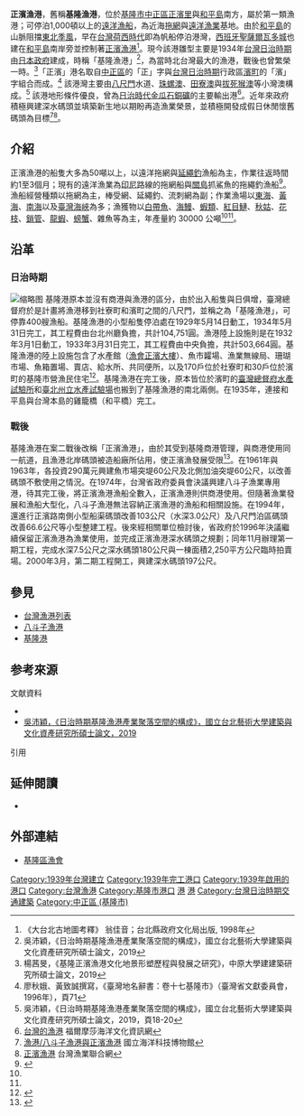 {{coord|25.152039|121.766352|display=title}}
{{Infobox Port
| name = 正濱漁港<br><small>Zhengbin Fishing Harbor
| image = 2020 Zhengbin Fishing Port.jpg
| imagesize = 250px
| caption = 正濱漁港彩色屋
| country = {{ROC-TW}}
| location = [[基隆市|基隆市]][[中正區_(基隆市)|中正區]]
| opened = 
| operated = 基隆區漁會 
| owner = [[基隆市政府|基隆市政府]]
| type = [[台灣漁港列表|第一類漁港]]<ref>[https://www.fa.gov.tw/cht/LawsAnnouncePort/content.aspx?id=28&chk=e40a0683-09a8-4e15-bdb0-ad4991eb8f71&param=pn%3d2 臺灣地區各縣市漁港類別及名稱(103年)] {{Wayback|url=https://www.fa.gov.tw/cht/LawsAnnouncePort/content.aspx?id=28&chk=e40a0683-09a8-4e15-bdb0-ad4991eb8f71&param=pn%3d2 |date=20181225175101 }}.行政院農業委員會漁業署.2016-08-17</ref>
| sizewater = 
| sizeland = 
| size = 
| berths = 
| wharfs =  
| piers = 
| employees = 
| leadershiptitle = 
| leader = 
| blankdetailstitle1 = 泊地
| blankdetails1 = 23公頃
| blankdetailstitle2 = 
| blankdetails2 = 
| blankdetailstitle3 =
| blankdetails3 =
| arrivals = 
| cargotonnage = 
| containervolume = 
| cargovalue = 
| passengertraffic = 
| revenue = 
| profit = 
| blankstatstitle1 =
| blankstats1 =
| blankstatstitle2 =
| blankstats2 =
| blankstatstitle3 =
| blankstats3 =
| website = 
}}
'''正濱漁港'''，舊稱'''基隆漁港'''，位於[[基隆市|基隆市]][[中正區_(基隆市)|中正區]][[正濱里|正濱里]]與[[和平島|和平島]]南方，屬於第一類漁港；可停泊1,000頓以上的[[遠洋漁船|遠洋漁船]]，為近海[[拖網|拖網]]與[[遠洋漁業|遠洋漁業]]基地。由於[[和平島|和平島]]的山脈阻擋[[東北季風|東北季風]]，早在[[臺灣荷西統治時期|台灣荷西時代]]即為帆船停泊港灣，[[西班牙|西班牙]][[聖薩爾瓦多城|聖薩爾瓦多城]]也建在[[和平島|和平島]]南岸旁並控制著[[正濱漁港|正濱漁港]]<ref>《大台北古地圖考釋》 翁佳音；台北縣政府文化局出版, 1998年 </ref>。現今該港雛型主要是1934年[[台灣日治時期|台灣日治時期]]由[[日本政府|日本政府]]建成，時稱「基隆漁港」<ref>吳沛穎，《日治時期基隆漁港產業聚落空間的構成》，國立台北藝術大學建築與文化資產研究所碩士論文，2019</ref>，為當時北台灣最大的漁港，戰後也曾繁榮一時。<ref>楊茜旻，《基隆正濱漁港文化地景形塑歷程與發展之研究》，中原大學建建築研究所碩士論文，2019</ref>「正濱」港名取自[[中正區_(基隆市)|中正區]]的「正」字與[[台灣日治時期|台灣日治時期]]行政區[[濱町_(基隆市)|濱町]]的「濱」字組合而成。<ref>廖秋娥、黃致誠撰寫，《臺灣地名辭書：卷十七基隆市》（臺灣省文獻委員會，1996年），頁71</ref> 該港灣主要由[[八尺門|八尺門]]水道、[[珠螺澳|珠螺澳]]、[[田寮澳|田寮澳]]與[[拔死猴澳|拔死猴澳]]等小灣澳構成。<ref>吳沛穎，《日治時期基隆漁港產業聚落空間的構成》，國立台北藝術大學建築與文化資產研究所碩士論文，2019，頁18-20</ref> 該港地形條件優良，曾為[[台灣日治時期|日治時代]][[金瓜石|金瓜石]][[銅礦|銅礦]]的主要輸出港<ref name="台灣的漁港">[http://www.marine-formosa.org.tw/wiki/index.php?link=txtindex.php&kid=347&kkid=388 台灣的漁港] {{webarchive|url=https://web.archive.org/web/20130610104537/http://www.marine-formosa.org.tw/wiki/index.php?link=txtindex.php&kid=347&kkid=388|date=2013-06-10}} 福爾摩莎海洋文化資訊網</ref>。近年來政府積極興建深水碼頭並填築新生地以期盼再造漁業榮景，並積極開發成假日休閒懷舊碼頭為目標<ref name="八斗子漁港與正濱漁港">[http://ship.nmmst.gov.tw/ship/content/141/600 漁港/八斗子漁港與正濱漁港] {{Wayback|url=http://ship.nmmst.gov.tw/ship/content/141/600 |date=20201125172541 }} 國立海洋科技博物館</ref><ref>[http://www.twefish.com.tw/ 正濱漁港] {{Wayback|url=http://www.twefish.com.tw/ |date=20210124235558 }} 台灣漁業聯合網</ref>。

== 介紹 ==
正濱漁港的船隻大多為50噸以上，以遠洋拖網與[[延繩釣|延繩釣]]漁船為主，作業往返時間約1至3個月；現有的遠洋漁業為[[印尼|印尼]]路線的拖網船與[[關島|關島]]抓鯊魚的拖繩釣漁船<ref>{{cite book|author=黑潮海洋文教基金會|coauthors=|title=台灣的漁港|year=2004年|publisher=遠足文化事業股份有限公司|location=台灣新北市新店區|isbn=986-7630-38-6}}</ref>。漁船經營種類以拖網為主，棒受網、延繩釣、流刺網為副；作業漁場以[[東海|東海]]、[[黃海|黃海]]、[[南海|南海]]以及[[臺灣海峽|臺灣海峽]]為多；漁獲物以[[白帶魚|白帶魚]]、[[海鰻|海鰻]]、[[蝦類|蝦類]]、[[紅目鰱|紅目鰱]]、[[秋姑|秋姑]]、[[花枝|花枝]]、[[鎖管|鎖管]]、[[龍蝦|龍蝦]]、[[螃蟹|螃蟹]]、雜魚等為主，年產量約 30000 公噸<ref name="台灣的漁港" /><ref name="八斗子漁港與正濱漁港" />。

==沿革==

=== 日治時期 ===
[[File:基隆漁港周邊設施.jpg|缩略图]]
基隆港原本並沒有商港與漁港的區分，由於出入船隻與日俱增，臺灣總督府於是計畫將漁港移到社寮町和濱町之間的八尺門，並稱之為「基隆漁港」，可停靠400艘漁船。基隆漁港的小型船隻停泊處在1929年5月14日動工，1934年5月31日完工，其工程費由台北州廳負擔，共計104,751圓。漁港陸上設施則是在1932年3月1日動工，1933年3月31日完工，其工程費由中央負擔，共計503,664圓。基隆漁港的陸上設施包含了水產館（[[漁會正濱大樓|漁會正濱大樓]]）、魚市糶場、漁業無線局、珊瑚市場、魚箱置場、賣店、給水所、共同便所，以及170戶位於社寮町和30戶位於濱町的基隆市營漁民住宅<ref>{{Cite web|title=臺北州の水產|url=http://stfb.ntl.edu.tw/cgi-bin/gs32/gsweb.cgi?o=dbook&s=id=%22jpli2007-bk-sxt_0795_45_1935%22.&searchmode=basic|accessdate=|author=|date=1935-11-12|format=|publisher=臺北州水產試驗場|language=}}</ref>。基隆漁港在完工後，原本皆位於濱町的[[臺灣總督府水產試驗所|臺灣總督府水產試驗所]]和[[臺北州立水產試驗場|臺北州立水產試驗場]]也搬到了基隆漁港的南北兩側。在1935年，連接和平島與台灣本島的雞籠橋（和平橋）完工。

=== 戰後 ===
基隆漁港在案二戰後改稱「正濱漁港」，由於其受到基隆商港管理，與商港使用同一航道，且漁港北岸碼頭被造船廠所佔用，使正濱漁發展受限<ref>{{Cite web|title=基隆市漁會正濱大樓暨周邊廊帶資源盤點調查計畫成果報告書|url=https://www.klccab.gov.tw/DownloagFile/GetFile?fileid=48d63579-38f2-4ff2-accb-62f8c13ef2e0&type=34&controllerName=Innovation&actionName=Research|accessdate=|author=|date=|format=|publisher=基隆市文化局|language=}}</ref>。在1961年與1963年，各投資290萬元興建魚市場突堤60公尺及北側加油突堤60公尺，以改善碼頭不敷使用之情況。在1974年，台灣省政府委員會決議興建八斗子漁業專用港，待其完工後，將正濱漁港漁船全數入，正濱漁港則供商港使用。但隨著漁業發展和漁船大型化，八斗子漁港無法容納正濱漁港的漁船和相關設施。在1994年，還進行正濱路南側小型船渠碼頭改善103公尺（水深3.0公尺）及八尺門泊區碼頭改善66.6公尺等小型整建工程。後來經相關單位檢討後，省政府於1996年決議繼續保留正濱漁港為漁業使用，並完成正濱漁港深水碼頭之規劃；同年11月辦理第一期工程，完成水深7.5公尺之深水碼頭180公尺與一棟面積2,250平方公尺臨時拍賣場。2000年3月，第二期工程開工，興建深水碼頭197公尺。

==參見==
*[[台灣漁港列表|台灣漁港列表]]
*[[八斗子漁港|八斗子漁港]]
*[[基隆港|基隆港]]

== 参考來源 ==
;文献資料
*{{clref|李嘉亮|2005|ref= {{cite isbn|9867415825|ref=harv|noedit}}}}
* [https://ndltd.ncl.edu.tw/cgi-bin/gs32/gsweb.cgi/login?o=dnclcdr&s=id=%22107TNUA0733003%22.&searchmode=basic 吳沛穎，《日治時期基隆漁港產業聚落空間的構成》，國立台北藝術大學建築與文化資產研究所碩士論文，2019]
;引用
{{reflist}}

== 延伸閱讀 ==
*{{cite isbn|9570103833|ref=harv|noedit}}

==外部連結==
{{commons category|Zhengbin Fishing Port}}
{{Wikisourceshas|漁港法}}
*[https://web.archive.org/web/20181225175216/http://klfish.naffic.org.tw/default2.aspx?EpfJdId9UuCM43XlWesODVd17O%2bVXuss 基隆區漁會]

{{台灣漁港}}

{{Portal bar|臺灣|航海|基隆}}

[[Category:1939年台灣建立|Category:1939年台灣建立]]
[[Category:1939年完工港口|Category:1939年完工港口]]
[[Category:1939年啟用的港口|Category:1939年啟用的港口]]
[[Category:台灣漁港|Category:台灣漁港]]
[[Category:基隆市港口|Category:基隆市港口]]

[[Category:基隆市水路|港]]
[[Category:基隆市經濟|港]]
[[Category:台灣日治時期交通建築|Category:台灣日治時期交通建築]]
[[Category:中正區_(基隆市)|Category:中正區 (基隆市)]]